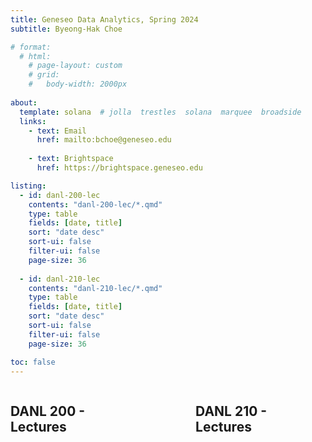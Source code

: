 ```yaml
---
title: Geneseo Data Analytics, Spring 2024
subtitle: Byeong-Hak Choe

# format:
  # html:
    # page-layout: custom
    # grid: 
    #   body-width: 2000px
      
about:
  template: solana  # jolla  trestles  solana  marquee  broadside
  links:
    - text: Email
      href: mailto:bchoe@geneseo.edu
    
    - text: Brightspace
      href: https://brightspace.geneseo.edu

listing: 
  - id: danl-200-lec
    contents: "danl-200-lec/*.qmd"
    type: table
    fields: [date, title]
    sort: "date desc"
    sort-ui: false
    filter-ui: false
    page-size: 36
  
  - id: danl-210-lec
    contents: "danl-210-lec/*.qmd"
    type: table
    fields: [date, title]
    sort: "date desc"
    sort-ui: false
    filter-ui: false
    page-size: 36

toc: false
---
```


<!-- ![](img/geneseo-logo-with-suny.jpg) -->

:::: {.columns}

::: {.column width="45%"}

## DANL 200 - Lectures

:::{#danl-200-lec}
:::

::: 


::: {.column width="10%"}

::: 

::: {.column width="45%"}

## DANL 210 - Lectures

:::{#danl-210-lec}
:::

::: 

:::: 